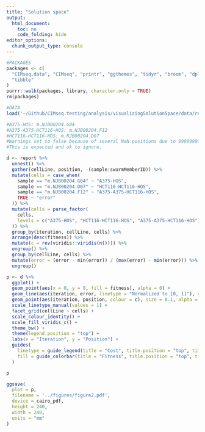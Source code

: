 ```yaml
---
title: "Solution space"
output:
  html_document:
    toc: no
    code_folding: hide
editor_options: 
  chunk_output_type: console
---
```


```r
#PACKAGES
packages <- c(
  "CIMseq.data", "CIMseq", "printr", "ggthemes", "tidyr", "broom", "dplyr",
  "tibble"
)
purrr::walk(packages, library, character.only = TRUE)
rm(packages)

#DATA
load('~/Github/CIMseq.testing/analysis/visualizingSolutionSpace/data/report.rda')
```


```r
#A375-HOS: m.NJB00204.G04
#A375-A375-HCT116-HOS: m.NJB00204.F12
#HCT116-HCT116-HOS: m.NJB00204.D07
#Warnings set to false because of several NaN positions due to 999999999 fitness
#This is expected and ok to ignore.

d <- report %>% 
  unnest() %>% 
  gather(cellLine, position, -(sample:swarmMemberID)) %>% 
  mutate(cells = case_when(
    sample == "m.NJB00204.G04" ~ "A375-HOS",
    sample == "m.NJB00204.D07" ~ "HCT116-HCT116-HOS",
    sample == "m.NJB00204.F12" ~ "A375-A375-HCT116-HOS",
    TRUE ~ "error"
  )) %>%
  mutate(cells = parse_factor(
    cells,
    levels = c("A375-HOS", "HCT116-HCT116-HOS", "A375-A375-HCT116-HOS")
  )) %>%
  group_by(iteration, cellLine, cells) %>%
  arrange(desc(fitness)) %>%
  mutate(c = rev(viridis::viridis(n()))) %>%
  ungroup() %>%
  group_by(cellLine, cells) %>%
  mutate(error = (error - min(error)) / (max(error) - min(error))) %>%
  ungroup() 

p <- d %>%
  ggplot() +
  geom_point(aes(x = 0, y = 0, fill = fitness), alpha = 0) +
  geom_line(aes(iteration, error, linetype = "Normalized to [0, 1]"), colour = "red", size = 0.5) +
  geom_point(aes(iteration, position, colour = c), size = 0.1, alpha = 1) +
  scale_linetype_manual(values = 1) +
  facet_grid(cellLine ~ cells) +
  scale_colour_identity() +
  scale_fill_viridis_c() +
  theme_bw() +
  theme(legend.position = "top") +
  labs(x = "Iteration", y = "Position") +
  guides(
    linetype = guide_legend(title = "Cost", title.position = "top", title.hjust = 0.5),
    fill = guide_colorbar(title = "Fitness", title.position = "top", title.hjust = 0.5, barwidth = 12)
  )

p 

ggsave(
  plot = p,
  filename = '../figures/figure2.pdf',
  device = cairo_pdf,
  height = 240,
  width = 240,
  units = "mm"
)
```
